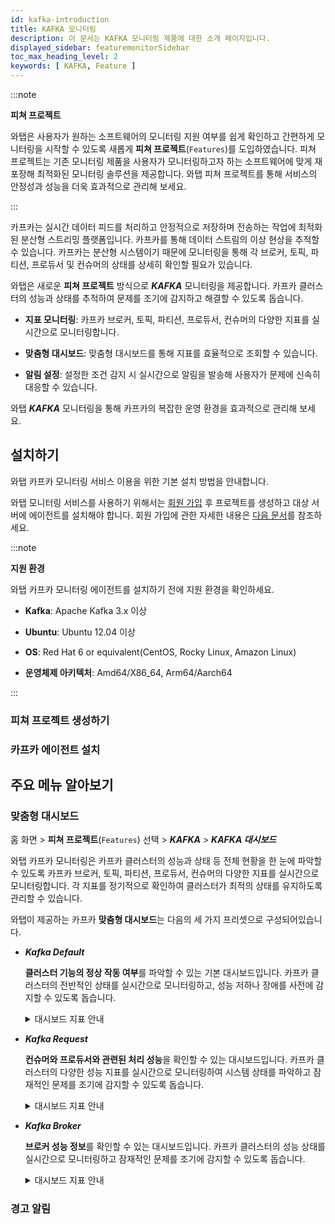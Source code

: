 ```yaml
---
id: kafka-introduction
title: KAFKA 모니터링
description: 이 문서는 KAFKA 모니터링 제품에 대한 소개 페이지입니다.
displayed_sidebar: featuremonitorSidebar
toc_max_heading_level: 2
keywords: [ KAFKA, Feature ]
---
```


:::note

**피쳐 프로젝트**<ScrollToLink anchor='feature-project' />

와탭은 사용자가 원하는 소프트웨어의 모니터링 지원 여부를 쉽게 확인하고 간편하게 모니터링을 시작할 수 있도록 새롭게 **피쳐 프로젝트**(<code class='Features'>Features</code>)를 도입하였습니다. 피쳐 프로젝트는 기존 모니터링 제품을 사용자가 모니터링하고자 하는 소프트웨어에 맞게 재포장해 최적화된 모니터링 솔루션을 제공합니다. 와탭 피쳐 프로젝트를 통해 서비스의 안정성과 성능을 더욱 효과적으로 관리해 보세요. 

:::

카프카는 실시간 데이터 피드를 처리하고 안정적으로 저장하며 전송하는 작업에 최적화된 분산형 스트리밍 플랫폼입니다. 카프카를 통해 데이터 스트림의 이상 현상을 추적할 수 있습니다. 카프카는 분산형 시스템이기 때문에 모니터링을 통해 각 브로커, 토픽, 파티션, 프로듀서 및 컨슈머의 상태를 상세히 확인할 필요가 있습니다. 

와탭은 새로운 **피쳐 프로젝트** 방식으로 ***KAFKA*** 모니터링을 제공합니다. 카프카 클러스터의 성능과 상태를 추적하여 문제를 조기에 감지하고 해결할 수 있도록 돕습니다.

* **지표 모니터링**: 카프카 브로커, 토픽, 파티션, 프로듀서, 컨슈머의 다양한 지표를 실시간으로 모니터링합니다.

* **맞춤형 대시보드**: 맞춤형 대시보드를 통해 지표를 효율적으로 조회할 수 있습니다.

* **알림 설정**: 설정한 조건 감지 시 실시간으로 알림을 발송해 사용자가 문제에 신속히 대응할 수 있습니다.

와탭 ***KAFKA*** 모니터링을 통해 카프카의 복잡한 운영 환경을 효과적으로 관리해 보세요.


## 설치하기

와탭 카프카 모니터링 서비스 이용을 위한 기본 설치 방법을 안내합니다. 

와탭 모니터링 서비스를 사용하기 위해서는 [회원 가입](https://www.whatap.io/ko/signup/) 후 프로젝트를 생성하고 대상 서버에 에이전트를 설치해야 합니다. 회원 가입에 관한 자세한 내용은 [다음 문서](../account/account-manage)를 참조하세요. 

:::note  

**지원 환경**<ScrollToLink anchor='kafka-supported-env' />

와탭 카프카 모니터링 에이전트를 설치하기 전에 지원 환경을 확인하세요. 

* **Kafka**: Apache Kafka 3.x 이상

* **Ubuntu**: Ubuntu 12.04 이상

* **OS**: Red Hat 6 or equivalent(CentOS, Rocky Linux, Amazon Linux)

* **운영체제 아키텍처**: Amd64/X86_64, Arm64/Aarch64

:::

### 피쳐 프로젝트 생성하기


<Createprojectintrov2 />

### 카프카 에이전트 설치 

<InstallFeature name='KAFKA 에이전트 설치' />

## 주요 메뉴 알아보기

### 맞춤형 대시보드

홈 화면 > **피쳐 프로젝트**(<code class='Features'>Features</code>) 선택 > ***KAFKA*** > ***KAFKA 대시보드***

와탭 카프카 모니터링은 카프카 클러스터의 성능과 상태 등 전체 현황을 한 눈에 파악할 수 있도록 카프카 브로커, 토픽, 파티션, 프로듀서, 컨슈머의 다양한 지표를 실시간으로 모니터링합니다. 각 지표를 정기적으로 확인하여 클러스터가 최적의 상태를 유지하도록 관리할 수 있습니다.

와탭이 제공하는 카프카 **맞춤형 대시보드**는 다음의 세 가지 프리셋으로 구성되어있습니다. 

* ***Kafka Default***

  **클러스터 기능의 정상 작동 여부**를 파악할 수 있는 기본 대시보드입니다. 카프카 클러스터의 전반적인 상태를 실시간으로 모니터링하고, 성능 저하나 장애를 사전에 감지할 수 있도록 돕습니다.

  <details>
  <summary>대시보드 지표 안내 </summary>

  ##### Kafka Overview 

  * ***Active Controller Count***: 현재 활성 상태인 컨트롤러의 수입니다. 컨트롤러는 Kafka 클러스터에서 파티션 리더와 복제를 관리합니다. 보통 하나의 활성 컨트롤러가 존재합니다.

  * ***Brokers Online***: 온라인 상태의 브로커 수입니다. 브로커는 메시지를 저장하고 클라이언트 요청을 처리하는 역할을 합니다.

  * ***Online Partitions***: 온라인 상태의 파티션 수입니다. 각 토픽은 여러 파티션으로 나뉘며, 각 파티션은 여러 브로커에 걸쳐 저장됩니다.

  * ***Preferred Replica Imbalance***: 선호되는 리플리카의 불균형을 나타냅니다. 이 값이 높으면 특정 브로커에 리플리카가 집중되어 있음을 의미합니다.

  * ***Under Replicated Partitions***: 복제되지 않은 파티션 수입니다. 이 값이 0이 아닌 경우 데이터 손실 위험이 있습니다.

  * ***Leader Count per Broker***: 각 브로커별 리더 파티션 수를 나타냅니다. 리더 파티션은 클라이언트 요청을 직접 처리하는 파티션입니다.

  * ***Unclean Leader Elections***: 비정상적인 리더 선출 수입니다. 이 값이 높으면 클러스터 안정성에 문제가 있을 수 있습니다.

  * ***Under min ISR Partitions***: 최소 ISR(동기화된 복제본) 이하의 파티션 수입니다. ISR은 데이터의 내구성을 보장합니다.

  * ***Offline Partitions Count***: 오프라인 상태의 파티션 수입니다. 파티션이 오프라인 상태면 해당 파티션의 데이터에 접근할 수 없습니다.

  * ***Broker Network Throughput*** `BytesOutPerSec`/`BytesInPerSec`: 브로커의 네트워크 처리량을 나타냅니다. 초당 송신/수신 바이트 수를 그래프로 표시합니다.

  ##### Java Virtual Machine 

  * ***CPU Usage***: JVM의 CPU 사용률을 나타냅니다. CPU 사용률이 높으면 성능에 영향을 미칠 수 있습니다.

  * ***JVM Memory Used***: JVM이 사용 중인 메모리 양을 나타냅니다. 주기적으로 메모리가 증가하고 Garbage Collection(GC) 후에 감소하는 패턴을 보입니다.

  * ***Time Spent in GC***: Garbage Collection(GC)에 소비된 시간을 나타냅니다. GC 시간 증가가 성능 저하로 이어질 수 있습니다.

  ##### Linux Disk I/O

  * ***Linux Disk Read Bytes***: 디스크 읽기 바이트 수를 나타냅니다. 높은 디스크 읽기/쓰기 양은 I/O 병목을 초래할 수 있습니다.

  * ***Linux Disk Write Bytes***: 디스크 쓰기 바이트 수를 나타냅니다. 읽기와 마찬가지로 높은 쓰기 양은 성능에 영향을 줄 수 있습니다.

  </details>

* ***Kafka Request***

  **컨슈머와 프로듀서와 관련된 처리 성능**을 확인할 수 있는 대시보드입니다. 카프카 클러스터의 다양한 성능 지표를 실시간으로 모니터링하여 시스템 상태를 파악하고 잠재적인 문제를 조기에 감지할 수 있도록 돕습니다.

  <details>
  <summary>대시보드 지표 안내 </summary>

  ##### Processing Performance 

  - ***Messages In***: 전체 클러스터에서 초당 수신되는 메시지의 수를 나타냅니다.

  - ***Messages In per Broker***: 각 브로커별로 초당 수신되는 메시지의 수를 나타냅니다.

  - ***Bytes In***: 전체 클러스터에서 초당 수신되는 바이트의 수를 나타냅니다.

  - ***Bytes In per Broker***: 각 브로커별로 초당 수신되는 바이트의 수를 나타냅니다.

  - ***Request Queue Size***: 현재 처리되지 않은 요청이 대기 중인 큐의 크기를 나타냅니다. 큐 크기가 커지면 응답 시간이 길어질 수 있습니다.

  - ***Response Queue Size***: 응답을 기다리는 요청이 대기 중인 큐의 크기를 나타냅니다. 큐 크기가 커지면 지연이 발생할 수 있습니다.

  - ***Network Processor Avg Usage Percent***: 네트워크 프로세서의 평균 사용률을 나타냅니다. 네트워크 관련 작업의 부하를 보여줍니다.

  - ***Request Handler Avg Percent***: 요청 처리기의 평균 사용률을 나타냅니다. 요청 처리에 대한 부하를 보여줍니다.

  ##### Requests 

  * ***Produce Request Per Sec***: 초당 생성되는 프로듀서 요청 수를 나타냅니다. 높은 값은 많은 데이터가 브로커로 전송되고 있음을 의미합니다.

  * ***Consume Fetch Request Per Sec***: 초당 생성되는 컨슈머 fetch 요청 수를 나타냅니다. 높은 값은 많은 데이터가 컨슈머로 전송되고 있음을 의미합니다.

  * ***Broker Fetch Request Per Sec***: 브로커 간의 fetch 요청 수를 나타냅니다. 데이터 복제를 위한 내부 트래픽을 보여줍니다.

  * ***All Request Per Sec Across All Brokers***: 모든 브로커에서 처리되는 초당 요청 수를 나타냅니다. 클러스터 전체의 요청 부하를 보여줍니다.

  ##### Errors 

  * ***Errors Per Sec***: 초당 발생하는 에러 수를 나타냅니다. 에러 수가 많을 경우 시스템의 안정성에 문제가 있을 수 있습니다.

  ##### Offset Commit 

  * ***Offset Commit Request Per Sec***: 초당 커밋되는 오프셋 요청 수를 나타냅니다. 오프셋 커밋은 컨슈머 그룹이 메시지를 처리한 위치를 나타냅니다.

  ##### Metadata

  * ***Metadata Request Per Sec***: 초당 메타데이터 요청 수를 나타냅니다. 메타데이터 요청은 브로커와 파티션 정보에 대한 요청을 의미합니다.

  ##### Topic 

  * ***IsrShrinks per Sec***: 초당 ISR(동기화된 복제본) 축소 이벤트 수를 나타냅니다. ISR이 축소되면 데이터 내구성에 문제가 발생할 수 있습니다.

  * ***IsrExpands per Sec***: 초당 ISR 확장 이벤트 수를 나타냅니다. ISR이 확장되면 데이터 내구성이 향상될 수 있습니다.

  * ***Log size per Topic***: 각 토픽별 로그 사이즈를 나타냅니다. 토픽 데이터의 크기를 보여줍니다.

  * ***Log size per Broker***: 각 브로커별 로그 사이즈를 나타냅니다. 브로커에 저장된 데이터의 크기를 보여줍니다.

  ##### Consume Lag

  * ***Lag***: 메시지 소비의 지연을 나타냅니다. 컨슈머가 메시지를 읽는 속도가 프로듀서가 메시지를 쓰는 속도보다 느릴 때 발생합니다.

  </details>

* ***Kafka Broker*** 

  **브로커 성능 정보**를 확인할 수 있는 대시보드입니다. 카프카 클러스터의 성능 상태를 실시간으로 모니터링하고 잠재적인 문제를 조기에 감지할 수 있도록 돕습니다.

  <details>
  <summary>대시보드 지표 안내 </summary>

  ##### Broker Performance - Produce

  * ***Producer - RequestQueueTimeMs***: 프로듀서 요청이 큐에 대기하는 시간을 밀리초(ms) 단위로 표시합니다. 큐 대기 시간이 길어지면 성능 저하가 발생할 수 있습니다.

  * ***Producer - LocalTimeMs***: 프로듀서 요청이 로컬 브로커에서 처리되는 시간을 밀리초 단위로 표시합니다.

  * ***Producer - RemoteTimeMs***: 프로듀서 요청이 원격 브로커로 전송되고 처리되는 시간을 밀리초 단위로 표시합니다.

  * ***Producer - ResponseQueueTimeMs***: 프로듀서 요청의 응답이 큐에 대기하는 시간을 밀리초 단위로 표시합니다.

  * ***Producer - ResponseSendTimeMs***: 프로듀서 요청의 응답이 클라이언트로 전송되는 시간을 밀리초 단위로 표시합니다.

  ##### Broker Performance - Consume

  * ***Consumer - RequestQueueTimeMs***: 컨슈머 요청이 큐에 대기하는 시간을 밀리초 단위로 표시합니다.

  * ***Consumer - LocalTimeMs***: 컨슈머 요청이 로컬 브로커에서 처리되는 시간을 밀리초 단위로 표시합니다.

  * ***Consumer - RemoteTimeMs***: 컨슈머 요청이 원격 브로커로 전송되고 처리되는 시간을 밀리초 단위로 표시합니다.
  
  * ***Consumer - ResponseQueueTimeMs***: 컨슈머 요청의 응답이 큐에 대기하는 시간을 밀리초 단위로 표시합니다.

  * ***Consumer - ResponseSendTimeMs***: 컨슈머 요청의 응답이 클라이언트로 전송되는 시간을 밀리초 단위로 표시합니다.

  ##### Broker Performance - Fetch Follower

  * ***FetchFollower - RequestQueueTimeMs***: 팔로워 브로커의 fetch 요청이 큐에 대기하는 시간을 밀리초 단위로 표시합니다.

  * ***FetchFollower - LocalTimeMs***: 팔로워 브로커의 fetch 요청이 로컬 브로커에서 처리되는 시간을 밀리초 단위로 표시합니다.

  * ***FetchFollower - RemoteTimeMs***: 팔로워 브로커의 fetch 요청이 원격 브로커로 전송되고 처리되는 시간을 밀리초 단위로 표시합니다.

  * ***FetchFollower - ResponseQueueTimeMs***: 팔로워 브로커의 fetch 요청의 응답이 큐에 대기하는 시간을 밀리초 단위로 표시합니다.

  * ***FetchFollower - ResponseSendTimeMs***: 팔로워 브로커의 fetch 요청의 응답이 클라이언트로 전송되는 시간을 밀리초 단위로 표시합니다.

  ##### ZooKeeper 

  * ***ZooKeeper Request Latency***: ZooKeeper 요청의 지연 시간을 표시합니다. 높은 지연 시간은 ZooKeeper의 성능 저하를 나타낼 수 있습니다.

  * ***ZooKeeper Connections per sec***: 초당 ZooKeeper에 생성되는 연결 수를 표시합니다.

  * ***ZooKeeper Expired Connections per sec***: 초당 만료된 ZooKeeper 연결 수를 표시합니다. 연결 만료는 세션 타임아웃 등으로 발생할 수 있습니다.

  * ***ZooKeeper auth failures per sec***: 초당 ZooKeeper 인증 실패 횟수를 표시합니다. 인증 실패가 많으면 보안 문제나 설정 오류를 의심해볼 수 있습니다.

  * ***ZooKeeper disconnects per sec***: 초당 ZooKeeper 연결이 끊어진 횟수를 표시합니다. 연결이 자주 끊어지면 네트워크 문제나 ZooKeeper 서버의 성능 문제를 의심해볼 수 있습니다.

  </details>

### 경고 알림 

<AlertFeature name='KAFKA' />
